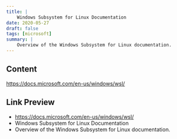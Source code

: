 ```yaml
---
title: |
    Windows Subsystem for Linux Documentation
date: 2020-05-27
draft: false
tags: [microsoft]
summary: |
    Overview of the Windows Subsystem for Linux documentation.
---
```


## Content

https://docs.microsoft.com/en-us/windows/wsl/

## Link Preview

- https://docs.microsoft.com/en-us/windows/wsl/
- Windows Subsystem for Linux Documentation
- Overview of the Windows Subsystem for Linux documentation.
